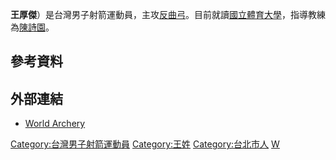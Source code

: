 {{缺少來源的條目|time=2021-07-26T14:21:18+00:00}}
{{Infobox sportsperson
|name = 王厚傑
|國籍 = {{ROC-TWN}}
|birth_date = {{birth_date_and_age|1992|11|9|mf=y}}
|birth_place = {{ROC-TWN}}[[台北市|台北市]]
|education= 國立體育大學
|alma_mater= 國立體育大學
|height = {{height|m=1.77|0|abbr=on}}
|weight = {{convert|69|kg|lb|0|abbr=on}}
|sport = 射箭
|club =
|medaltemplates =
{{MedalCountry|{{TPE}}}}
{{MedalSport|男子射箭}}
{{MedalCompetition|[[夏季世界大學運動會|夏季世界大學運動會]]}}
{{MedalSilver|[[2015年夏季世界大學運動會|2015年 光州]]|[[2015年夏季世界大學運動會射箭比賽|男子團體反曲弓]]}}
{{MedalCompetition|[[世界射箭錦標賽|世界射箭錦標賽]]}}
{{MedalBronze|[[2015年世界射箭錦標賽|2015年 哥本哈根]]|男子團體反曲弓}}
{{MedalCompetition|[[亞洲射箭錦標賽|亞洲射箭錦標賽]]}}
{{MedalBronze|[[2015年亞洲射箭錦標賽|2015年 曼谷]]|男子團體反曲弓}}
}}
{{世大運獎牌記錄
|項目=射箭
|a1=2015
|b1=2
|c1=男子反曲弓團體
}}
'''王厚傑'''{{BD|1992年|11月9日||}}）是台灣男子射箭運動員，主攻[[反曲弓|反曲弓]]。目前就讀[[國立體育大學|國立體育大學]]，指導教練為[[陳詩園|陳詩園]]。

== 參考資料 ==
{{Reflist}}

== 外部連結 ==
*[http://worldarchery.org/athlete/7972/hou-chieh-wang World Archery] {{Wayback|url=http://worldarchery.org/athlete/7972/hou-chieh-wang |date=20150802200538 }}

{{DEFAULTSORT:Wang, Houchieh}}

[[Category:台灣男子射箭運動員|Category:台灣男子射箭運動員]]
[[Category:王姓|Category:王姓]]
[[Category:台北市人|Category:台北市人]]
[[Category:1992年出生|W]]